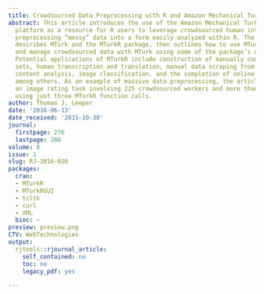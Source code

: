 ```yaml
---
title: Crowdsourced Data Preprocessing with R and Amazon Mechanical Turk
abstract: This article introduces the use of the Amazon Mechanical Turk (MTurk) crowdsourcing
  platform as a resource for R users to leverage crowdsourced human intelligence for
  preprocessing “messy” data into a form easily analyzed within R. The article first
  describes MTurk and the MTurkR package, then outlines how to use MTurkR to gather
  and manage crowdsourced data with MTurk using some of the package’s core functionality.
  Potential applications of MTurkR include construction of manually coded training
  sets, human transcription and translation, manual data scraping from scanned documents,
  content analysis, image classification, and the completion of online survey questionnaires,
  among others. As an example of massive data preprocessing, the article describes
  an image rating task involving 225 crowdsourced workers and more than 5500 images
  using just three MTurkR function calls.
author: Thomas J. Leeper
date: '2016-06-13'
date_received: '2015-10-30'
journal:
  firstpage: 276
  lastpage: 288
volume: 8
issue: 1
slug: RJ-2016-020
packages:
  cran:
  - MTurkR
  - MTurkRGUI
  - tcltk
  - curl
  - XML
  bioc: ~
preview: preview.png
CTV: WebTechnologies
output:
  rjtools::rjournal_article:
    self_contained: no
    toc: no
    legacy_pdf: yes

---
```


